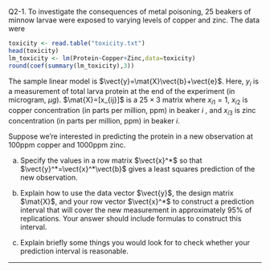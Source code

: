 \if \QLABELS1 Q2-1. \fi
To investigate the consequences of metal poisoning, 25 beakers of minnow larvae were exposed to varying levels of copper and zinc.
The data were

```r
toxicity <- read.table("toxicity.txt")
head(toxicity)
lm_toxicity <- lm(Protein~Copper+Zinc,data=toxicity)
round(coef(summary(lm_toxicity),3))
```
The sample linear model is $\vect{y}=\mat{X}\vect{b}+\vect{e}$.
Here, $y_i$ is a measurement of total larva protein at the end of the experiment (in microgram, $\mu g$). $\mat{X}=[x_{ij}]$ is a $25\times 3$ matrix where $x_{i1}=1$, $x_{i2}$ is copper concentration (in parts per million, ppm) in beaker $i$ , and $x_{i3}$ is zinc concentration (in parts per million, ppm) in beaker $i$.

Suppose we're interested in predicting the protein in a new observation at 100ppm copper and 1000ppm zinc.

(a) Specify the values in a row matrix $\vect{x}^*$ so that $\vect{y}^*=\vect{x}^*\vect{b}$ gives a least squares prediction of the new observation.

(b) Explain how to use the data vector $\vect{y}$, the design matrix $\mat{X}$, and your row vector $\vect{x}^*$ to construct a prediction interval that will cover the new measurement in approximately 95% of replications. Your answer should include formulas to construct this interval.

(c) Explain briefly some things you would look for to check whether your prediction interval is reasonable.

-------


